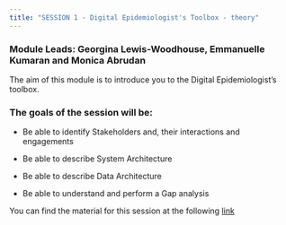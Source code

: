 ```yaml
---
title: "SESSION 1 - Digital Epidemiologist's Toolbox - theory"
---
```


### Module Leads: Georgina Lewis-Woodhouse, Emmanuelle Kumaran and Monica Abrudan

The aim of this module is to introduce you to the Digital Epidemiologist's toolbox.

### The goals of the session will be: 

-   Be able to identify Stakeholders and, their interactions and engagements 

-   Be able to describe System Architecture

-   Be able to describe Data Architecture

-   Be able to understand and perform a Gap analysis

You can find the material for this session at the following [link](https://docs.google.com/presentation/d/1Ds0h0LQCtMpDzc9c5G9vkTiiEAXbbVS_3sVgX-BnYlA/edit#slide=id.g2bc6efdcd34_0_89)
